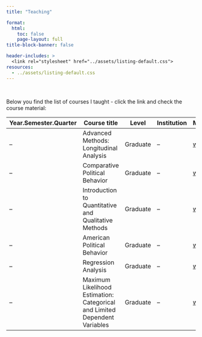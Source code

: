 ```yaml
---
title: "Teaching"

format: 
  html: 
    toc: false
    page-layout: full
title-block-banner: false

header-includes: >
  <link rel="stylesheet" href="../assets/listing-default.css">
resources:
  - ../assets/listing-default.css
---
```


<br>

Below you find the list of courses I taught - click the link and check the course material:

| Year.Semester.Quarter | Course title                                                               | Level    | Institution | Material                      |
|-----------|----------------------------|-----------|-----------|-----------|
| --                    | Advanced Methods: Longitudinal Analysis                                    | Graduate | --          | [website](#){target="_blank"} |
| --                    | Comparative Political Behavior                                             | Graduate | --          | [website](#){target="_blank"} |
| --                    | Introduction to Quantitative and Qualitative Methods                       | Graduate | --          | [website](#){target="_blank"} |
| --                    | American Political Behavior                                                | Graduate | --          | [website](#){target="_blank"} |
| --                    | Regression Analysis                                                        | Graduate | --          | [website](#){target="_blank"} |
| --                    | Maximum Likelihood Estimation: Categorical and Limited Dependent Variables | Graduate | --          | [website](#){target="_blank"} |

## 
